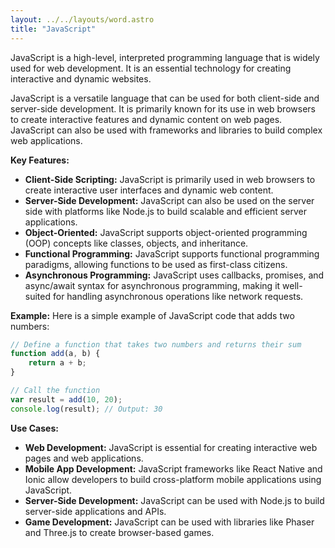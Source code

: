 ```yaml
---
layout: ../../layouts/word.astro
title: "JavaScript"
---
```

JavaScript is a high-level, interpreted programming language that is widely used for web development. It is an essential technology for creating interactive and dynamic websites.

JavaScript is a versatile language that can be used for both client-side and server-side development. It is primarily known for its use in web browsers to create interactive features and dynamic content on web pages. JavaScript can also be used with frameworks and libraries to build complex web applications.

**Key Features:**
- **Client-Side Scripting:** JavaScript is primarily used in web browsers to create interactive user interfaces and dynamic web content.
- **Server-Side Development:** JavaScript can also be used on the server side with platforms like Node.js to build scalable and efficient server applications.
- **Object-Oriented:** JavaScript supports object-oriented programming (OOP) concepts like classes, objects, and inheritance.
- **Functional Programming:** JavaScript supports functional programming paradigms, allowing functions to be used as first-class citizens.
- **Asynchronous Programming:** JavaScript uses callbacks, promises, and async/await syntax for asynchronous programming, making it well-suited for handling asynchronous operations like network requests.

**Example:**
Here is a simple example of JavaScript code that adds two numbers:

```javascript
// Define a function that takes two numbers and returns their sum
function add(a, b) {
    return a + b;
}

// Call the function
var result = add(10, 20);
console.log(result); // Output: 30
```

**Use Cases:**
- **Web Development:** JavaScript is essential for creating interactive web pages and web applications.
- **Mobile App Development:** JavaScript frameworks like React Native and Ionic allow developers to build cross-platform mobile applications using JavaScript.
- **Server-Side Development:** JavaScript can be used with Node.js to build server-side applications and APIs.
- **Game Development:** JavaScript can be used with libraries like Phaser and Three.js to create browser-based games.